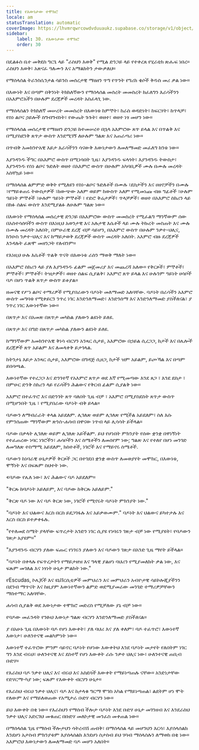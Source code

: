 ```yaml
---
title: የእውነታው ተሞክሮ
locale: am
statusTranslation: automatic
coverImage: https://lhvmrqwrcowdvduuaukz.supabase.co/storage/v1/object/public/strapi-uploads/small_cover-educacion-fundamental.webp-2d51a7828a2b1309555be27f7e2a61a0.webp
sidebar:
    label: 30. የእውነታው ተሞክሮ
    order: 30
---
```

በዴልፉስ ቤተ መቅደስ ግርጌ ላይ "ራስህን እወቅ" የሚል ድንጋይ ላይ የተቀረጸ የሂራቲክ ጽሑፍ ነበረ። ራስህን እወቅ፣ አጽናፈ ዓለሙን እና አማልክትን ታውቃለህ።

የማሰላሰል ትራንስሴንታል ሳይንስ መሰረታዊ ማዕዘን ጥግ የጥንት የግሪክ ቄሶች ቅዱስ መሪ ቃል ነው።

በእውነት እና በጣም በቅንነት ትክክለኛውን የማሰላሰል መሰረት መመስረት ከፈለግን እራሳችንን በአእምሮአችን በሁሉም ደረጃዎች መረዳት አስፈላጊ ነው.

የማሰላሰልን ትክክለኛ መሠረት መመስረት በእውነቱ ከምኞት፣ ከራስ ወዳድነት፣ ከፍርሃት፣ ከጥላቻ፣ የስነ ልቦና ኃይሎች ስግብግብነት፣ የውጤት ጉጉት፣ ወዘተ፣ ወዘተ ነፃ መሆን ነው።

የማሰላሰል መሰረታዊ የማዕዘን ድንጋይ ከተመሠረተ በኋላ አእምሮው ጸጥ ይላል እና በጥልቅ እና በሚያስደንቅ ጸጥታ ውስጥ እንደሚገኝ ለሁሉም ግልጽ እና አጠራጣሪ ነው።

በጥብቅ አመክንዮአዊ እይታ እራሳችንን ሳናውቅ እውነታውን ለመለማመድ መፈለግ ከንቱ ነው።

እያንዳንዱ ችግር በአእምሮ ውስጥ በሚነሳበት ጊዜ፣ እያንዳንዱ ፍላጎት፣ እያንዳንዱ ትውስታ፣ እያንዳንዱ የስነ ልቦና ጉድለት ወዘተ በአእምሮ ውስጥ በሁሉም አካባቢዎች ሙሉ በሙሉ መረዳት አስቸኳይ ነው።

በማሰላሰል ልምምድ ወቅት የሚለዩን የስነ-ልቦና ጉድለቶች በሙሉ ፣ደስታችን እና ሀዘኖቻችን በሙሉ ፣የማይቆጠሩ ትውስታዎች ፣ከውጭው አለም ወይም ከውስጥ አለም የሚመነጩ ብዙ ግፊቶች ፣ሁሉም ዓይነት ምኞቶች ፣ሁሉም ዓይነት ምኞቶች ፣ የድሮ ቅሬታዎች፣ ጥላቻዎች፣ ወዘተ በአእምሮ ስክሪን ላይ በክፉ ሰልፍ ውስጥ እንደሚያልፉ ለሁሉም ግልጽ ነው።

በእውነት የማሰላሰል መሰረታዊ ድንጋይ በአእምሮው ውስጥ መመስረት የሚፈልግ ማንኛውም ሰው በአስተሳሰባችን ውስጥ በእነዚህ አወንታዊ እና አሉታዊ እሴቶች ላይ ሙሉ ትኩረት መስጠት እና ሙሉ በሙሉ መረዳት አለበት, በምሁራዊ ደረጃ ብቻ ሳይሆን, በአእምሮ ውስጥ በሁሉም ንቃተ-ህሊና, ከንዑስ ንቃተ-ህሊና እና ከማይታወቅ ደረጃዎች ውስጥ መረዳት አለበት. አእምሮ ብዙ ደረጃዎች እንዳሉት ፈጽሞ መዘንጋት የለብንም።

የእነዚህ ሁሉ እሴቶች ጥልቅ ጥናት በእውነቱ ራስን ማወቅ ማለት ነው።

በአእምሮ ስክሪን ላይ ያለ እያንዳንዱ ፊልም መጀመሪያ እና መጨረሻ አለው። የቅርጾች፣ ምኞቶች፣ ምኞቶች፣ ምኞቶች፣ ትዝታዎች፣ ወዘተ ሰልፍ ሲያልቅ፣ አእምሮ ጸጥ ይላል እና ሁሉንም ዓይነት ሀሳቦች ባዶ በሆነ ጥልቅ ጸጥታ ውስጥ ይቆያል።

ዘመናዊ የሥነ ልቦና ተማሪዎች የሚያበራውን ባዶነት መለማመድ አለባቸው. ባዶነት በራሳችን አእምሮ ውስጥ መግባቱ የሚቀይርን ንጥረ ነገር እንድንለማመድ፣ እንድንሰማ እና እንድንለማመድ ያስችለናል፣ ያ ንጥረ ነገር እውነተኛው ነው።

በጸጥታ እና በአመጽ በጸጥታ መካከል ያለውን ልዩነት ይለዩ.

በጸጥታ እና በግድ በጸጥታ መካከል ያለውን ልዩነት ይለዩ.

ከማንኛውም አመክንዮአዊ ቅነሳ ብርሃን አንጻር ሲታይ, አእምሮው በኃይል ሲረጋጋ, ከታች እና በሌሎች ደረጃዎች ጸጥ አይልም እና ለመላቀቅ ይታገላል.

ከትንታኔ እይታ አንጻር ሲታይ, አእምሮው በግዳጅ ሲዘጋ, ከታች ዝም አይልም, ይጮኻል እና በጣም ይበሳጫል.

እውነተኛው የተረጋጋ እና ድንገተኛ የአእምሮ ጸጥታ ወደ እኛ የሚመጣው እንደ ጸጋ ፣ እንደ ደስታ ፣ በምሁር ድንቅ ስክሪን ላይ የራሳችን ሕልውና የቅርብ ፊልም ሲያልቅ ነው።

አእምሮ በተፈጥሮ እና በድንገት ጸጥ ባለበት ጊዜ ብቻ ፣ አእምሮ በሚያስደስት ጸጥታ ውስጥ በሚሆንበት ጊዜ ፣ የሚያበራው ባዶነት ብቅ ይላል።

ባዶውን ለማብራራት ቀላል አይደለም. ሊገለጽ ወይም ሊገለጽ የሚችል አይደለም፣ ስለ እሱ የምንሰጠው ማንኛውም ጽንሰ-ሐሳብ በዋናው ነጥብ ላይ ሊሳሳት ይችላል።

ባዶው በቃላት ሊገለጽ ወይም ሊገለጽ አይችልም. ይህ የሆነበት ምክንያት የሰው ቋንቋ በዋነኝነት የተፈጠረው ነባር ነገሮችን፣ ሐሳቦችን እና ስሜቶችን ለመሰየም ነው; ግልጽ እና የተለየ በሆነ መንገድ ለመግለጽ ተስማሚ አይደለም, ክስተቶች, ነገሮች እና የማይኖሩ ስሜቶች.

ባዶውን ከነባራዊ ሁኔታዎች ቅርጾች ጋር በተገደበ ቋንቋ ውስጥ ለመወያየት መሞከር, በእውነቱ, ሞኝነት እና በፍጹም ስህተት ነው.

«ባዶው የሌለ ነው፣ እና ሕልውና ባዶ አይደለም።

"ቅርጹ ከባዶነት አይለይም, እና ባዶው ከቅርጹ አይለይም."

"ቅርጽ ባዶ ነው እና ባዶ ቅርጽ ነው, ነገሮች የሚኖሩት ባዶነት ምክንያት ነው."

"ባዶነት እና ህልውና እርስ በርስ ይደጋገፋሉ እና አይቃወሙም." ባዶነት እና ህልውና ይካተታሉ እና እርስ በርስ ይተቃቀፋሉ.

"የተለመደ ስሜት ያላቸው ፍጥረታት አንድን ነገር ሲያዩ የነባሩን ገጽታ ብቻ ነው የሚያዩት፣ የባዶውን ገጽታ አያዩም።"

"እያንዳንዱ ብርሃን ያለው ፍጡር የነገሩን ያለውን እና ባዶውን ገጽታ በአንድ ጊዜ ማየት ይችላል።

"ባዶነት በቀላሉ የፍጥረታትን የማይታዘዝ እና ግላዊ ያልሆነ ባህሪን የሚያመለክት ቃል ነው, እና ፍጹም መገለል እና ነፃነት ሁኔታ ምልክት ነው."

የEscudas, ኮሌጆች እና ዩኒቨርሲቲዎች መምህራን እና መምህራን አብዮታዊ ሳይኮሎጂያችንን በደንብ ማጥናት እና ከዚያም እውነተኛውን ልምድ ወደሚያመራው መንገድ ተማሪዎቻቸውን ማስተማር አለባቸው.

ሐሳብ ሲያልቅ ወደ እውነታው ተሞክሮ መድረስ የሚቻለው ያኔ ብቻ ነው።

የባዶው መፈንዳት የንፁህ እውነታ ግልጽ ብርሃን እንድንለማመድ ያስችለናል።

ያ በአሁኑ ጊዜ በእውነት ባዶ የሆነ እውቀት፣ ያለ ባህሪ እና ያለ ቀለም፣ ባዶ ተፈጥሮ፣ እውነተኛ እውነታ፣ ሁለንተናዊ መልካምነት ነው።

እውነተኛ ተፈጥሮው ምንም ሳይኖር ባዶነት የሆነው እውቀትህ እንደ ባዶነት መታየት የለበትም ነገር ግን እንደ ብሩህ፣ ሁለንተናዊ እና ደስተኛ የሆነ እውቀት ራሱ ንቃተ ህሊና ነው፣ ሁለንተናዊ ጠቢብ ቡድሃ።

የእራስህ ባዶ ንቃተ ህሊና እና ብሩህ እና አስደሳች እውቀት የማይነጣጠሉ ናቸው። አንድነታቸው የድሃርማ-ካያ ነው; ፍጹም የእውቀት ብርሃን ሁኔታ።

የእራስህ ብሩህ ንቃተ ህሊና፣ ባዶ እና ከታላቁ ግርማ ሞገስ አካል የማይነጣጠል፣ ልደትም ሆነ ሞት የለውም እና የማይለወጠው የአሚታራ ቡድሃ ብርሃን ነው።

ይህ እውቀት በቂ ነው። የእራስህን የማሰብ ችሎታ ባዶነት እንደ ቡድሃ ሁኔታ መገንዘብ እና እንደራስህ ንቃተ ህሊና አድርገህ መቁጠር በቡድሃ መለኮታዊ መንፈስ መቀጠል ነው።

በማሰላሰል ጊዜ የማሰብ ችሎታህን ሳትረብሽ ጠብቅ፣ በማሰላሰል ላይ መሆንህን እርሳ፣ እያሰላሰልክ እንደሆነ አታስብ ምክንያቱም እያሰላሰልክ እንደሆነ ስታስብ ይህ ሃሳብ ማሰላሰሉን ለማወክ በቂ ነው። አእምሮህ እውነታውን ለመለማመድ ባዶ መሆን አለበት።

